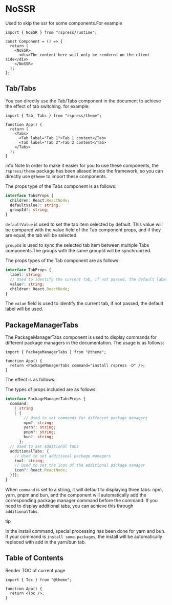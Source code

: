 # NoSSR

Used to skip the ssr for some components.For example

```tsx
import { NoSSR } from "rspress/runtime";

const Component = () => {
  return (
    <NoSSR>
      <div>The content here will only be rendered on the client side</div>
    </NoSSR>
  );
};
```

## Tab/Tabs

You can directly use the Tab/Tabs component in the document to achieve the effect of tab switching. for example:

```tsx
import { Tab, Tabs } from "rspress/theme";

function App() {
  return (
    <Tabs>
      <Tab label="Tab 1">Tab 1 content</Tab>
      <Tab label="Tab 2">Tab 2 content</Tab>
    </Tabs>
  );
}
```

info Note
In order to make it easier for you to use these components, the `rspress/theme` package has been aliased inside the framework, so you can directly use `@theme` to import these components.

The props type of the Tabs component is as follows:

```ts
interface TabsProps {
  children: React.ReactNode;
  defaultValue?: string;
  groupId?: string;
}
```

`defaultValue` is used to set the tab item selected by default. This value will be compared with the value field of the Tab component props, and if they are equal, the tab will be selected.

`groupId` is used to sync the selected tab item between multiple Tabs components.The groups with the same groupId will be synchronized.

The props types of the Tab component are as follows:

```ts
interface TabProps {
  label: string;
  // Used to identify the current tab, if not passed, the default label will be used
  value?: string;
  children: React.ReactNode;
}
```

The `value` field is used to identify the current tab, if not passed, the default label will be used.

## PackageManagerTabs

The PackageManagerTabs component is used to display commands for different package managers in the documentation. The usage is as follows:

```tsx
import { PackageManagerTabs } from "@theme";

function App() {
  return <PackageManagerTabs command="install rspress -D" />;
}
```

The effect is as follows:

The types of props included are as follows:

```ts
interface PackageManagerTabsProps {
  command:
    | string
    | {
        // Used to set commands for different package managers
        npm?: string;
        yarn?: string;
        pnpm?: string;
        bun?: string;
      };
  // Used to set additional tabs
  additionalTabs: {
    // Used to set additional package managers
    tool: string;
    // Used to set the icon of the additional package manager
    icon?: React.ReactNode;
  }[];
}
```

When `command` is set to a string, it will default to displaying three tabs: npm, yarn, pnpm and bun, and the component will automatically add the corresponding package manager command before the command. If you need to display additional tabs, you can achieve this through `additionalTabs`.

tip

In the install command, special processing has been done for yarn and bun. If your command is `install some-packages`, the install will be automatically replaced with add in the yarn/bun tab.

## Table of Contents

Render TOC of current page

```tsx
import { Toc } from "@theme";

function App() {
  return <Toc />;
}
```
